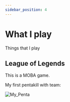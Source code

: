 ```yaml
---
sidebar_position: 4
---
```


# What I play

Things that I play


## League of Legends

This is a MOBA game.



My first pentakill with team:

![My_Penta](./img/penta.png)
